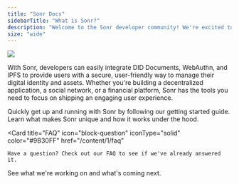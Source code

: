 ```yaml
---
title: "Sonr Docs"
sidebarTitle: "What is Sonr?"
description: "Welcome to the Sonr developer community! We're excited to have you join us in building applications that incorporate decentralized identity and asset management"
size: "wide"
---
```


<Frame>
  <img src="/static/images/quick-start.svg" />
</Frame>

With Sonr, developers can easily integrate <Tooltip tip="DID documents are a decentralized, self-sovereign method of storing and sharing identity information.">DID Documents</Tooltip>, <Tooltip tip="DID documents are a decentralized, self-sovereign method of storing and sharing identity information.">WebAuthn</Tooltip>, and <Tooltip tip="DID documents are a decentralized, self-sovereign method of storing and sharing identity information.">IPFS</Tooltip> to provide users with a secure, user-friendly way to manage their digital
identity and assets. Whether you're building a decentralized application, a social network, or a financial platform, Sonr has the tools you need to focus on shipping an engaging user experience.

<CardGroup cols={2}>
    <Card
    title="Getting Started"
    icon="rocket-launch"
    iconType="duotone"
    color="#0077C9"
    href="/content/2/main"
  >
    Quickly get up and running with Sonr by following our getting started guide.
  </Card>
  <Card
    title="Technology"
    icon="microchip"
    iconType="duotone"
    color="#FFA500"
    href="/content/1/technology"
  >
  Learn what makes Sonr unique and how it works under the hood.
  </Card>

  <Card
    title="FAQ"
    icon="block-question"
    iconType="solid"
    color="#9B30FF"
    href="/content/1/faq"
  >
    Have a question? Check out our FAQ to see if we've already answered it.
  </Card>
  <Card
    title="Roadmap"
    icon="bullseye-arrow"
    iconType="duotone"
    color="#00FF00"
    href="sonr.canny.io"
  >
    See what we're working on and what's coming next.
  </Card>
</CardGroup>
